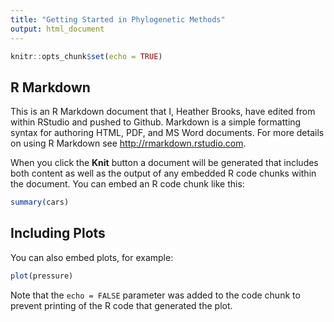 ```yaml
---
title: "Getting Started in Phylogenetic Methods"
output: html_document
---
```


```r
knitr::opts_chunk$set(echo = TRUE)
```

## R Markdown

This is an R Markdown document that I, Heather Brooks, have edited from within RStudio and pushed to Github. Markdown is a simple formatting syntax for authoring HTML, PDF, and MS Word documents. For more details on using R Markdown see <http://rmarkdown.rstudio.com>.

When you click the **Knit** button a document will be generated that includes both content as well as the output of any embedded R code chunks within the document. You can embed an R code chunk like this:

```r
summary(cars)
```

## Including Plots

You can also embed plots, for example:

```r
plot(pressure)
```

Note that the `echo = FALSE` parameter was added to the code chunk to prevent printing of the R code that generated the plot.
